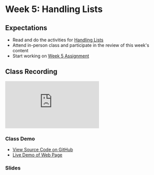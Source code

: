 # Week 5: Handling Lists

## Expectations

- Read and do the activities for [Handling Lists](/week5/lists)
- Attend in-person class and participate in the review of this week's content
- Start working on [Week 5 Assignment](/week5/assignment)

## Class Recording

<iframe
  style={{ width: "100%", aspectRatio: "16/9" }}
  src="https://www.youtube.com/embed/1-sJn9H0Nhw?si=-Lfx_18Opd-Pf61K"
  title="YouTube video player"
  frameborder="0"
  allow="accelerometer; autoplay; clipboard-write; encrypted-media; gyroscope; picture-in-picture; web-share"
  allowfullscreen
></iframe>

### Class Demo

- [View Source Code on GitHub ](https://github.com/warsylewicz/webdev2-demos/blob/master/app/week5/classdemo/page.js)
- [Live Demo of Web Page](https://webdev2-demos.vercel.app/week5/classdemo)

### Slides


<Slideshow file="/week5/slides" />
